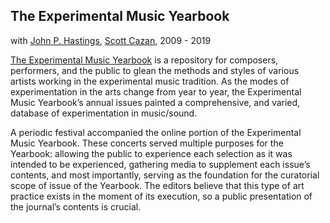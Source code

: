 <Cover src="For-A-New-Musical-Masochism-Matador-Oven_Page_01.png" />

## The Experimental Music Yearbook
with [John P. Hastings](https://www.johnphastings.org/), [Scott Cazan](https://scottcazan.com/), 2009 - 2019

[The Experimental Music Yearbook](https://experimentalmusicyearbook.com/) is a repository for composers, performers, and the public to glean the methods and styles of various artists working in the experimental music tradition. As the modes of experimentation in the arts change from year to year, the Experimental Music Yearbook’s annual issues painted a comprehensive, and varied, database of experimentation in music/sound.

A periodic festival accompanied the online portion of the Experimental Music Yearbook. These concerts served multiple purposes for the Yearbook: allowing the public to experience each selection as it was intended to be experienced, gathering media to supplement each issue’s contents, and most importantly, serving as the foundation for the curatorial scope of issue of the Yearbook. The editors believe that this type of art practice exists in the moment of its execution, so a public presentation of the journal’s contents is crucial.
